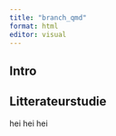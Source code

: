```yaml
---
title: "branch_qmd"
format: html
editor: visual
---
```


## Intro

## Litterateurstudie 

hei hei hei
